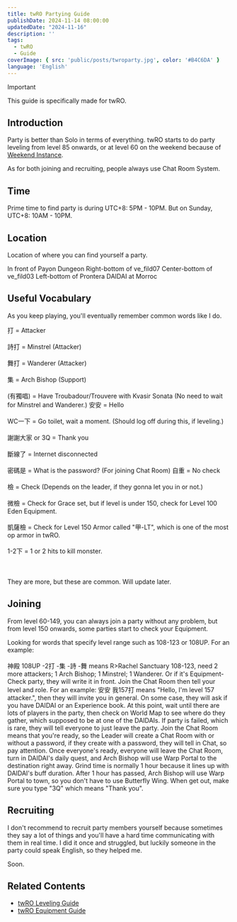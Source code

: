 ```yaml
---
title: twRO Partying Guide 
publishDate: 2024-11-14 08:00:00
updatedDate: "2024-11-16"
description: ''
tags:
  - twRO
  - Guide
coverImage: { src: 'public/posts/twroparty.jpg', color: '#B4C6DA' }
language: 'English'
---
```



> [!IMPORTANT]
> This guide is specifically made for twRO.

## Introduction

Party is better than Solo in terms of everything. twRO starts to do party leveling from level 85 onwards, or at level 60 on the weekend because of [Weekend Instance](https://irowiki.org/wiki/Weekend).

As for both joining and recruiting, people always use Chat Room System.

## Time

Prime time to find party is during UTC+8: 5PM - 10PM. But on Sunday, UTC+8: 10AM - 10PM.

## Location

Location of where you can find yourself a party.

<Collapse title="Weekend Instance (60-80)">
<span>In front of Payon Dungeon</span>
</Collapse>

<Collapse title="ve_fild07 (85-99)">
<span>Right-bottom of ve_fild07</span>
</Collapse>

<Collapse title="ve_fild03 (95-110)">
<span>Center-bottom of ve_fild03</span>
</Collapse>

<Collapse title="Level 108-260">
<span>Left-bottom of Prontera</span>
</Collapse>

<Collapse title="Level 200-260">
<span>DAIDAI at Morroc</span>
</Collapse>

## Useful Vocabulary

As you keep playing, you'll eventually remember common words like I do.

<Collapse title="Roles">
<span>打 = Attacker
<br></br>詩打 = Minstrel (Attacker)
<br></br>舞打 = Wanderer (Attacker)
<br></br>集 = Arch Bishop (Support)
<br></br>(有獨唱) = Have Troubadour/Trouvere with Kvasir Sonata (No need to wait for Minstrel and Wanderer.)</span>
</Collapse>

<Collapse title="Chat">
<span>安安 = Hello
<br></br>WC一下 = Go toilet, wait a moment. (Should log off during this, if leveling.)
<br></br>謝謝大家 or 3Q = Thank you
<br></br>斷線了 = Internet disconnected
<br></br>密碼是 = What is the password? (For joining Chat Room)</span>
</Collapse>

<Collapse title="Equipment-Check">
<span>自重 = No check
<br></br>檢 = Check (Depends on the leader, if they gonna let you in or not.)
<br></br>微檢 = Check for Grace set, but if level is under 150, check for Level 100 Eden Equipment.
<br></br>凱薩檢 = Check for Level 150 Armor called "甲-LT", which is one of the most op armor in twRO.
<br></br>1-2下 = 1 or 2 hits to kill monster.
<br></br><br></br>They are more, but these are common. Will update later.</span>
</Collapse>

## Joining

From level 60-149, you can always join a party without any problem, but from level 150 onwards, some parties start to check your Equipment.

<Collapse title="Step 1 - Find a party">
<span>Looking for words that specify level range such as 108-123 or 108UP. For an example:
<br></br>神殿 108UP -2打 -集 -詩 -舞 means R>Rachel Sanctuary 108-123, need 2 more attackers; 1 Arch Bishop; 1 Minstrel; 1 Wanderer. Or if it's Equipment-Check party, they will
write it in front.</span>
</Collapse>

<Collapse title="Step 2 - Ask to join">
<span>Join the Chat Room then tell your level and role. For an example: 安安 我157打 means "Hello, I'm level 157 attacker.", then they will invite you in general. On some case, they will ask if you have DAIDAI or an Experience book.</span>
</Collapse>

<Collapse title="Step 3 - Wait">
<span>At this point, wait until there are lots of players in the party, then check on World Map to see where do they gather, which supposed to be at one of the DAIDAIs. If party is failed, which is rare, they will tell everyone to just leave the party.</span>
</Collapse>

<Collapse title="Step 4 - Ready to go">
<span>Join the Chat Room means that you're ready, so the Leader will create a Chat Room with or without a password, if they create with a password, they will tell in Chat, so pay attention.
Once everyone's ready, everyone will leave the Chat Room, turn in DAIDAI's daily quest, and Arch Bishop will use Warp Portal to the destination right away. Grind time is normally 1 hour because it lines up with DAIDAI's buff duration.</span>
</Collapse>

<Collapse title="Step 5 - Ready to leave">
<span>After 1 hour has passed, Arch Bishop will use Warp Portal to town, so you don't have to use Butterfly Wing. When get out, make sure you type "3Q" which means "Thank you".</span>
</Collapse>

## Recruiting

I don't recommend to recruit party members yourself because sometimes they say a lot of things and you'll have a hard time communicating with them in real time. I did it once and struggled, but luckily someone in the party could speak English, so they helped me.

<Collapse title="Step 1">
<span>Soon.</span>
</Collapse>

## Related Contents

- [twRO Leveling Guide](twro_leveling_guide)
- [twRO Equipment Guide](twro_equipment_guide)
